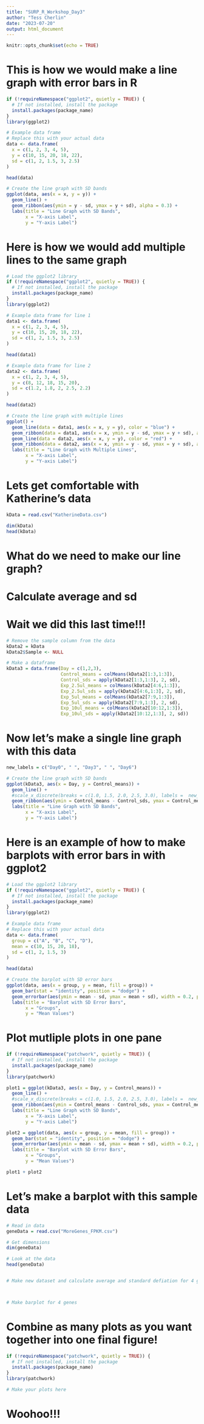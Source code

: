 ```yaml
---
title: "SURP_R_Workshop_Day3"
author: "Tess Cherlin"
date: "2023-07-20"
output: html_document
---
```


```r
knitr::opts_chunk$set(echo = TRUE)
```

# This is how we would make a line graph with error bars in R
```r
if (!requireNamespace("ggplot2", quietly = TRUE)) {
  # If not installed, install the package
  install.packages(package_name)
}
library(ggplot2)

# Example data frame
# Replace this with your actual data
data <- data.frame(
  x = c(1, 2, 3, 4, 5),
  y = c(10, 15, 20, 18, 22),
  sd = c(1, 2, 1.5, 3, 2.5)
)

head(data)

# Create the line graph with SD bands
ggplot(data, aes(x = x, y = y)) +
  geom_line() +
  geom_ribbon(aes(ymin = y - sd, ymax = y + sd), alpha = 0.3) +
  labs(title = "Line Graph with SD Bands",
       x = "X-axis Label",
       y = "Y-axis Label")
```

# Here is how we would add multiple lines to the same graph
```r
# Load the ggplot2 library
if (!requireNamespace("ggplot2", quietly = TRUE)) {
  # If not installed, install the package
  install.packages(package_name)
}
library(ggplot2)

# Example data frame for line 1
data1 <- data.frame(
  x = c(1, 2, 3, 4, 5),
  y = c(10, 15, 20, 18, 22),
  sd = c(1, 2, 1.5, 3, 2.5)
)

head(data1)

# Example data frame for line 2
data2 <- data.frame(
  x = c(1, 2, 3, 4, 5),
  y = c(8, 12, 18, 15, 20),
  sd = c(1.2, 1.8, 2, 2.5, 2.2)
)

head(data2)

# Create the line graph with multiple lines
ggplot() +
  geom_line(data = data1, aes(x = x, y = y), color = "blue") +
  geom_ribbon(data = data1, aes(x = x, ymin = y - sd, ymax = y + sd), alpha = 0.3, fill = "blue") +
  geom_line(data = data2, aes(x = x, y = y), color = "red") +
  geom_ribbon(data = data2, aes(x = x, ymin = y - sd, ymax = y + sd), alpha = 0.3, fill = "red") +
  labs(title = "Line Graph with Multiple Lines",
       x = "X-axis Label",
       y = "Y-axis Label")
```
# Lets get comfortable with Katherine's data
```r
kData = read.csv("KatherineData.csv")

dim(kData)
head(kData)

```
# What do we need to make our line graph?
# Calculate average and sd
# Wait we did this last time!!!
```r
# Remove the sample column from the data
kData2 = kData
kData2$Sample <- NULL

# Make a dataframe
kData3 = data.frame(Day = c(1,2,3),
                    Control_means = colMeans(kData2[1:3,1:3]),
                    Control_sds = apply(kData2[1:3,1:3], 2, sd),
                    Exp_2.5ul_means = colMeans(kData2[4:6,1:3]),
                    Exp_2.5ul_sds = apply(kData2[4:6,1:3], 2, sd),
                    Exp_5ul_means = colMeans(kData2[7:9,1:3]),
                    Exp_5ul_sds = apply(kData2[7:9,1:3], 2, sd),
                    Exp_10ul_means = colMeans(kData2[10:12,1:3]),
                    Exp_10ul_sds = apply(kData2[10:12,1:3], 2, sd))

```

# Now let's make a single line graph with this data
```r
new_labels = c("Day0", " ", "Day3", " ", "Day6")

# Create the line graph with SD bands
ggplot(kData3, aes(x = Day, y = Control_means)) +
  geom_line() +
  #scale_x_discrete(breaks = c(1.0, 1.5, 2.0, 2.5, 3.0), labels =  new_labels) +
  geom_ribbon(aes(ymin = Control_means - Control_sds, ymax = Control_means + Control_sds), alpha = 0.3) +
  labs(title = "Line Graph with SD Bands",
       x = "X-axis Label",
       y = "Y-axis Label")
```

# Here is an example of how to make barplots with error bars in with ggplot2
```r
# Load the ggplot2 library
if (!requireNamespace("ggplot2", quietly = TRUE)) {
  # If not installed, install the package
  install.packages(package_name)
}
library(ggplot2)

# Example data frame
# Replace this with your actual data
data <- data.frame(
  group = c("A", "B", "C", "D"),
  mean = c(10, 15, 20, 18),
  sd = c(1, 2, 1.5, 3)
)

head(data)

# Create the barplot with SD error bars
ggplot(data, aes(x = group, y = mean, fill = group)) +
  geom_bar(stat = "identity", position = "dodge") +
  geom_errorbar(aes(ymin = mean - sd, ymax = mean + sd), width = 0.2, position = position_dodge(width = 0.9)) +
  labs(title = "Barplot with SD Error Bars",
       x = "Groups",
       y = "Mean Values")
```

# Plot mutliple plots in one pane
```r
if (!requireNamespace("patchwork", quietly = TRUE)) {
  # If not installed, install the package
  install.packages(package_name)
}
library(patchwork)

plot1 = ggplot(kData3, aes(x = Day, y = Control_means)) +
  geom_line() +
  #scale_x_discrete(breaks = c(1.0, 1.5, 2.0, 2.5, 3.0), labels =  new_labels) +
  geom_ribbon(aes(ymin = Control_means - Control_sds, ymax = Control_means + Control_sds), alpha = 0.3) +
  labs(title = "Line Graph with SD Bands",
       x = "X-axis Label",
       y = "Y-axis Label")

plot2 = ggplot(data, aes(x = group, y = mean, fill = group)) +
  geom_bar(stat = "identity", position = "dodge") +
  geom_errorbar(aes(ymin = mean - sd, ymax = mean + sd), width = 0.2, position = position_dodge(width = 0.9)) +
  labs(title = "Barplot with SD Error Bars",
       x = "Groups",
       y = "Mean Values")

plot1 + plot2
```

# Let's make a barplot with this sample data
```r
# Read in data
geneData = read.csv("MoreGenes_FPKM.csv")

# Get dimensions
dim(geneData)

# Look at the data
head(geneData)


# Make new dataset and calculate average and standard defiation for 4 genes



# Make barplot for 4 genes
```
# Combine as many plots as you want together into one final figure!
```r
if (!requireNamespace("patchwork", quietly = TRUE)) {
  # If not installed, install the package
  install.packages(package_name)
}
library(patchwork)

# Make your plots here
```

# Woohoo!!! 
